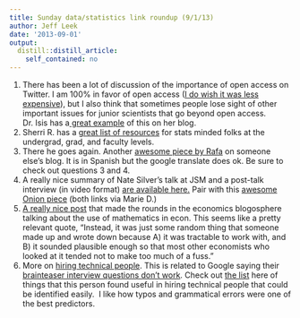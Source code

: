 ```yaml
---
title: Sunday data/statistics link roundup (9/1/13)
author: Jeff Leek
date: '2013-09-01'
output:
  distill::distill_article:
    self_contained: no
---
```


  1. <span style="line-height: 16px;">There has been a lot of discussion of the importance of open access on Twitter. I am 100% in favor of open access (<a href="http://simplystatistics.org/2011/11/03/free-access-publishing-is-awesome-but-expensive-how/">I do wish it was less expensive</a>), but I also think that sometimes people lose sight of other important issues for junior scientists that go beyond open access. Dr. Isis has a<a href="http://isisthescientist.com/2013/08/28/the-morality-of-open-access-vs-increasing-diversity/"> great example</a> of this on her blog. </span>
  2. Sherri R. has a [great list of resources](http://drsherrirose.com/resources) for stats minded folks at the undergrad, grad, and faculty levels.
  3. There he goes again. Another [awesome piece by Rafa](http://www.80grados.net/arce-y-la-estrella/) on someone else's blog. It is in Spanish but the google translate does ok. Be sure to check out questions 3 and 4.
  4. A really nice summary of Nate Silver's talk at JSM and a post-talk interview (in video format) [are available here.](http://www.statisticsviews.com/details/feature/5133141/Nate-Silver-Wha%20t-I-need-from-statisticians.html) Pair with this [awesome Onion piece](http://www.theonion.com/articles/nate-silver-vows-to-teach-chris-berman-how-to-read,33610/) (both links via Marie D.)
  5. [A really nice post](http://noahpinionblog.blogspot.com/2013/08/a-few-words-about-math.html) that made the rounds in the economics blogosphere talking about the use of mathematics in econ. This seems like a pretty relevant quote, "Instead, it was just some random thing that someone made up and wrote down because A) it was tractable to work with, and B) it sounded plausible enough so that most other economists who looked at it tended not to make too much of a fuss."
  6. More on [hiring technical people](http://blog.alinelerner.com/silicon-valley-hiring-is-not-a-meritocracy/). This is related to Google saying their [brainteaser interview questions don't work](http://simplystatistics.org/2013/06/20/googles-brainteasers-that-dont-work-and-johns-hopkins-biostatistics-data-analysis/). Check out [the list](http://blog.alinelerner.com/lessons-from-a-years-worth-of-hiring-data/) here of things that this person found useful in hiring technical people that could be identified easily.  I like how typos and grammatical errors were one of the best predictors.
